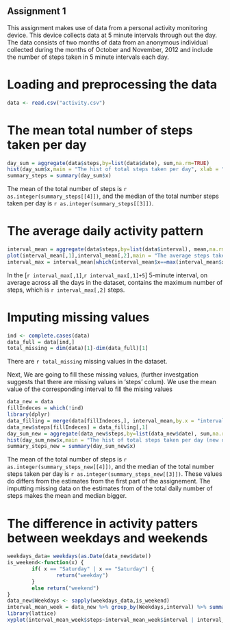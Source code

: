 Assignment 1
---

This assignment makes use of data from a personal activity monitoring device. 
This device collects data at 5 minute intervals through out the day. The data 
consists of two months of data from an anonymous individual collected during the
months of October and November, 2012 and include the number of steps taken in 5 
minute intervals each day.

# Loading and preprocessing the data

```r
data <- read.csv("activity.csv")
```

# The mean total number of steps taken per day

```r
day_sum = aggregate(data$steps,by=list(data$date), sum,na.rm=TRUE)
hist(day_sum$x,main = "The hist of total steps taken per day", xlab = "steps")
summary_steps = summary(day_sum$x)
```
The mean of the total number of steps is `r as.integer(summary_steps[[4]])`, and the median of the total number steps taken per day is `r as.integer(summary_steps[[3]])`.

# The average daily activity pattern

```r
interval_mean = aggregate(data$steps,by=list(data$interval), mean,na.rm=TRUE)
plot(interval_mean[,1],interval_mean[,2],main = "The average steps taken in each interval",xlab = "Interval",ylab = "Average steps across all days",type = "l")
interval_max = interval_mean[which(interval_mean$x==max(interval_mean$x)),]
```
In the [`r interval_max[,1]`,`r interval_max[,1]+5`] 5-minute interval, on average across all the days in the dataset, contains the maximum number of steps, which is `r interval_max[,2]` steps.

# Imputing missing values

```r
ind <- complete.cases(data)
data_full = data[ind,]
total_missing = dim(data)[1]-dim(data_full)[1]
```

There are `r total_missing` missing values in the dataset.

Next, We are going to fill these missing values, (further investgation suggests that there are missing values in 'steps' colum). We use the mean value of the corresponding interval to fill the mising values

```r
data_new = data
fillIndeces = which(!ind)
library(dplyr)
data_filling = merge(data[fillIndeces,], interval_mean,by.x = "interval", by.y = "Group.1")%>% select(x)
data_new$steps[fillIndeces] = data_filling[,1]
day_sum_new = aggregate(data_new$steps,by=list(data_new$date), sum,na.rm=TRUE)
hist(day_sum_new$x,main = "The hist of total steps taken per day (new data)", xlab = "steps")
summary_steps_new = summary(day_sum_new$x)
```

The mean of the total number of steps is `r as.integer(summary_steps_new[[4]])`, and the median of the total number steps taken per day is `r as.integer(summary_steps_new[[3]])`. These values do differs from the estimates from the first part of the assignement. The imputting missing data on the estimates from of the total daily number of steps makes the mean and median bigger.

# The difference in activity patters between weekdays and weekends

```r
weekdays_data= weekdays(as.Date(data_new$date))
is_weekend<-function(x) {
        if( x == "Saturday" | x == "Saturday") {
                return("weekday")
        }
        else return("weekend")
}
data_new$Weekdays <- sapply(weekdays_data,is_weekend)
interval_mean_week = data_new %>% group_by(Weekdays,interval) %>% summarise(steps=mean(steps))
library(lattice)
xyplot(interval_mean_week$steps~interval_mean_week$interval | interval_mean_week$Weekdays, type="l",layout=c(1,2), xlab = "Interval",ylab = "Number of steps")
```


